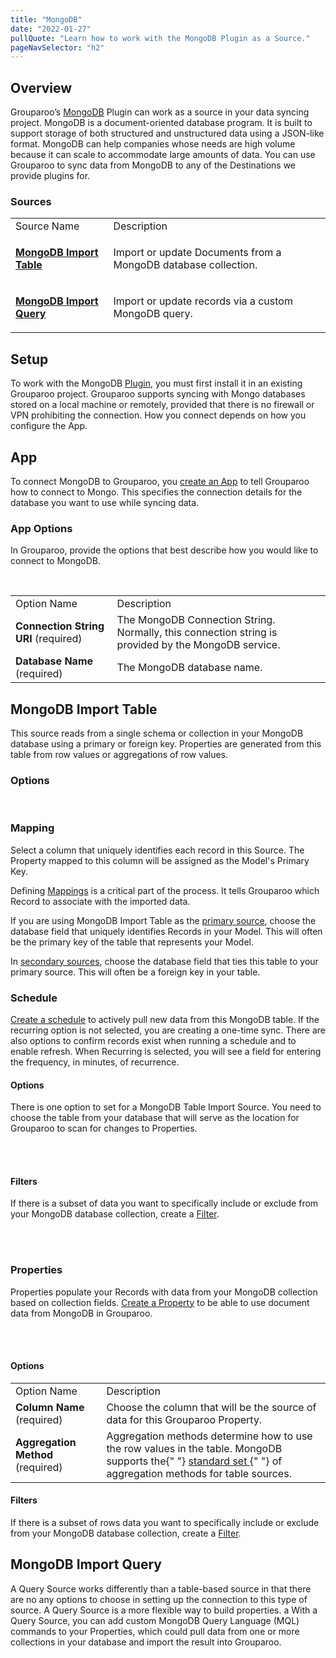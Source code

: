 ```yaml
---
title: "MongoDB"
date: "2022-01-27"
pullQuote: "Learn how to work with the MongoDB Plugin as a Source."
pageNavSelector: "h2"
---
```


<PluginDocsLinks plugin="Mongo" />

## Overview

Grouparoo’s [MongoDB](https://www.mongodb.com/) Plugin can work as a source in your data syncing project. MongoDB is a document-oriented database program. It is built to support storage of both structured and unstructured data using a JSON-like format. MongoDB can help companies whose needs are high volume because it can scale to accommodate large amounts of data. You can use Grouparoo to sync data from MongoDB to any of the Destinations we provide plugins for.

### Sources

<table className='docTable'>
    <tablebody>
  <tr>
   <td>Source Name
   </td>
   <td>Description
   </td>
  </tr>
  <tr>
   <td><strong>

<a href="##mongodb-import-table">MongoDB Import Table</a></strong>
   </td>
   <td>Import or update Documents from a MongoDB database collection.
   </td>
  </tr>
  <tr>
   <td><strong>

<a href="#mongodb-import-query">MongoDB Import Query</a></strong>
   </td>
   <td>Import or update records via a custom MongoDB query.
   </td>
  </tr>
  </tablebody>
</table>

## Setup

To work with the MongoDB [Plugin](https://www.grouparoo.com/docs/getting-started/product-concepts#plugin), you must first install it in an existing Grouparoo project. Grouparoo supports syncing with Mongo databases stored on a local machine or remotely, provided that there is no firewall or VPN prohibiting the connection. How you connect depends on how you configure the App.

## App

To connect MongoDB to Grouparoo, you [create an App](https://www.grouparoo.com/docs/config/apps) to tell Grouparoo how to connect to Mongo. This specifies the connection details for the database you want to use while syncing data.

### App Options

In Grouparoo, provide the options that best describe how you would like to connect to MongoDB.

<ImageInBrowserFrame
  src="/images/docs/integrations/mongo/app/options.png"
  alt="Mongo App Options"
  width={750}
  height={236}
/>
<br />

<table className="docTable">
  <tablebody>
    <tr>
      <td>Option Name</td>
      <td>Description</td>
    </tr>
    <tr>
      <td>
        <strong>Connection String URI</strong> (required)
      </td>
      <td>
        The MongoDB Connection String. Normally, this connection string is
        provided by the MongoDB service.
      </td>
    </tr>
    <tr>
      <td>
        <strong>Database Name </strong>(required)
      </td>
      <td>The MongoDB database name.</td>
    </tr>
  </tablebody>
</table>

## MongoDB Import Table

This source reads from a single schema or collection in your MongoDB database using a primary or foreign key. Properties are generated from this table from row values or aggregations of row values.

### Options

<ImageInBrowserFrame
  src="/images/docs/integrations/mongo/import-table/options.png"
  alt="Mongo Import Table Options"
  width={750}
  height={140}
/>
<br />

### Mapping

Select a column that uniquely identifies each record in this Source. The Property mapped to this column will be assigned as the Model's Primary Key.

Defining [Mappings](https://www.grouparoo.com/docs/getting-started/product-concepts#mapping) is a critical part of the process. It tells Grouparoo which Record to associate with the imported data.

If you are using MongoDB Import Table as the [primary source](https://www.grouparoo.com/docs/config/code-config/sources), choose the database field that uniquely identifies Records in your Model. This will often be the primary key of the table that represents your Model.

In [secondary sources](https://www.grouparoo.com/docs/config/code-config/sources), choose the database field that ties this table to your primary source. This will often be a foreign key in your table.

### Schedule

[Create a schedule](https://www.grouparoo.com/docs/config/sources#step-4-add-a-schedule) to actively pull new data from this MongoDB table. If the recurring option is not selected, you are creating a one-time sync. There are also options to confirm records exist when running a schedule and to enable refresh. When Recurring is selected, you will see a field for entering the frequency, in minutes, of recurrence.

#### Options

There is one option to set for a MongoDB Table Import Source. You need to choose the table from your database that will serve as the location for Grouparoo to scan for changes to Properties.

<ImageInBrowserFrame
  src="/images/docs/integrations/mongo/import-table/schedule.png"
  alt="Mongo Import Table Schedule"
  width={750}
  height={211}
/>
<br />
<br />

#### Filters

If there is a subset of data you want to specifically include or exclude from your MongoDB database collection, create a [Filter](https://www.grouparoo.com/docs/getting-started/product-concepts#filter).

<ImageInBrowserFrame
  src="/images/docs/integrations/mongo/import-table/filters.png"
  alt="Mongo Import Table Filters"
  width={750}
  height={386}
/>
<br />
<br />

### Properties

Properties populate your Records with data from your MongoDB collection based on collection fields. [Create a Property](https://www.grouparoo.com/docs/config/properties) to be able to use document data from MongoDB in Grouparoo.

<ImageInBrowserFrame
  src="/images/docs/integrations/mongo/import-table/properties.png"
  alt="Mongo Import Table Properties"
  width={750}
  height={723}
/>
<br />
<br />

#### Options

<table className="docTable">
  <tablebody>
    <tr>
      <td>Option Name</td>
      <td>Description</td>
    </tr>
    <tr>
      <td>
        <strong>Column Name</strong> (required)
      </td>
      <td>
        Choose the column that will be the source of data for this Grouparoo
        Property.
      </td>
    </tr>
    <tr>
      <td>
        <strong>Aggregation Method</strong> (required)
      </td>
      <td>
        Aggregation methods determine how to use the row values in the table.
        MongoDB supports the{" "}
        <a href="https://www.grouparoo.com/docs/config/code-config/properties#aggregation-method-and-filters">
          standard set
        </a>{" "}
        of aggregation methods for table sources.
      </td>
    </tr>
  </tablebody>
</table>

#### Filters

If there is a subset of rows data you want to specifically include or exclude from your MongoDB database collection, create a [Filter](https://www.grouparoo.com/docs/getting-started/product-concepts#filter).

## MongoDB Import Query

A Query Source works differently than a table-based source in that there are no any options to choose in setting up the connection to this type of source. A Query Source is a more flexible way to build properties.
a
With a Query Source, you can add custom MongoDB Query Language (MQL) commands to your Properties, which could pull data from one or more collections in your database and import the result into Grouparoo.

<PluginDocsIntegrationNotes plugin="MongoDB" />
